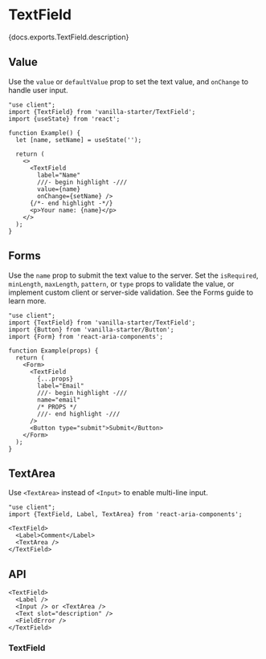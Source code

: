 

# TextField

<PageDescription>{docs.exports.TextField.description}</PageDescription>

<ExampleSwitcher>
  <VisualExample
    component={VanillaTextField}
    docs={vanillaDocs.exports.TextField}
    links={vanillaDocs.links}
    props={['label', 'description', 'isReadOnly', 'isDisabled']}
    initialProps={{label: 'Name'}}
    type="vanilla"
    files={["starters/docs/src/TextField.tsx", "starters/docs/src/TextField.css", "starters/docs/src/theme.css"]} />
  <VisualExample
    component={TailwindTextField}
    docs={vanillaDocs.exports.TextField}
    links={vanillaDocs.links}
    props={['label', 'description', 'isReadOnly', 'isDisabled']}
    initialProps={{label: 'Name'}}
    type="tailwind"
    files={["starters/tailwind/src/TextField.tsx", "starters/tailwind/src/index.css"]} />
</ExampleSwitcher>

## Value

Use the `value` or `defaultValue` prop to set the text value, and `onChange` to handle user input.

```tsx render
"use client";
import {TextField} from 'vanilla-starter/TextField';
import {useState} from 'react';

function Example() {
  let [name, setName] = useState('');
  
  return (
    <>
      <TextField
        label="Name"
        ///- begin highlight -///
        value={name}
        onChange={setName} />
      {/*- end highlight -*/}
      <p>Your name: {name}</p>
    </>
  );
}
```

## Forms

Use the `name` prop to submit the text value to the server. Set the `isRequired`, `minLength`, `maxLength`, `pattern`, or `type` props to validate the value, or implement custom client or server-side validation. See the Forms guide to learn more.

```tsx render docs={docs.exports.TextField} links={docs.links} props={['isRequired', 'type', 'pattern', 'minLength', 'maxLength']} initialProps={{isRequired: true, type: 'email'}}
"use client";
import {TextField} from 'vanilla-starter/TextField';
import {Button} from 'vanilla-starter/Button';
import {Form} from 'react-aria-components';

function Example(props) {
  return (
    <Form>
      <TextField
        {...props}
        label="Email"
        ///- begin highlight -///
        name="email"
        /* PROPS */
        ///- end highlight -///
      />
      <Button type="submit">Submit</Button>
    </Form>
  );
}
```

## TextArea

Use `<TextArea>` instead of `<Input>` to enable multi-line input.

```tsx render
"use client";
import {TextField, Label, TextArea} from 'react-aria-components';

<TextField>
  <Label>Comment</Label>
  <TextArea />
</TextField>
```

## API

<Anatomy />

```tsx links={{TextField: '#textfield'}}
<TextField>
  <Label />
  <Input /> or <TextArea />
  <Text slot="description" />
  <FieldError />
</TextField>
```

### TextField

<PropTable component={docs.exports.TextField} links={docs.links} />

<StateTable defaultClassName="react-aria-TextField" properties={docs.exports.TextFieldRenderProps.properties} />
